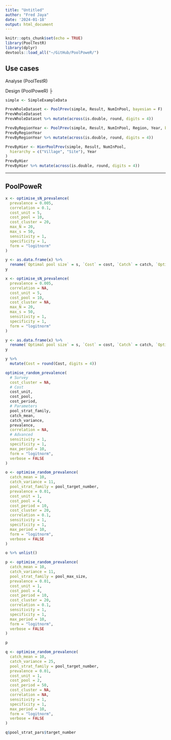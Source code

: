```yaml
---
title: "Untitled"
author: "Fred Jaya"
date: '2024-01-18'
output: html_document
---
```


```r
knitr::opts_chunk$set(echo = TRUE)
library(PoolTestR)
library(dplyr)
devtools::load_all("~/GitHub/PoolPoweR/")
```

## Use cases

Analyse (PoolTestR)

Design (PoolPoweR)
├
```r
simple <- SimpleExampleData
```

```r
PrevWholeDataset <- PoolPrev(simple, Result, NumInPool, bayesian = F)
PrevWholeDataset
PrevWholeDataset %>% mutate(across(is.double, round, digits = 4))
```
```r
PrevByRegionYear <- PoolPrev(simple, Result, NumInPool, Region, Year, bayesian = F)
PrevByRegionYear
PrevByRegionYear %>% mutate(across(is.double, round, digits = 4))
```

```r
PrevByHier <- HierPoolPrev(simple, Result, NumInPool,
  hierarchy = c("Village", "Site"), Year
)
PrevByHier
PrevByHier %>% mutate(across(is.double, round, digits = 4))
```

---

## PoolPoweR

```r
x <- optimise_sN_prevalence(
  prevalence = 0.005,
  correlation = 0.1,
  cost_unit = 5,
  cost_pool = 10,
  cost_cluster = 20,
  max_N = 20,
  max_s = 50,
  sensitivity = 1,
  specificity = 1,
  form = "logitnorm"
)

y <- as.data.frame(x) %>%
  rename(`Optimal pool size` = s, `Cost` = cost, `Catch` = catch, `Optimal number of pools` = N)
y
```



```r
x <- optimise_sN_prevalence(
  prevalence = 0.005,
  correlation = NA,
  cost_unit = 5,
  cost_pool = 10,
  cost_cluster = NA,
  max_N = 20,
  max_s = 50,
  sensitivity = 1,
  specificity = 1,
  form = "logitnorm"
)

y <- as.data.frame(x) %>%
  rename(`Optimal pool size` = s, `Cost` = cost, `Catch` = catch, `Optimal number of pools` = N)
y
```

```r
y %>%
  mutate(Cost = round(Cost, digits = 4))
```

```r
optimise_random_prevalence(
  # Survey
  cost_cluster = NA,
  # Cost
  cost_unit,
  cost_pool,
  cost_period,
  # Parameters
  pool_strat_family,
  catch_mean,
  catch_variance,
  prevalence,
  correlation = NA,
  # Advanced
  sensitivity = 1,
  specificity = 1,
  max_period = 10,
  form = "logitnorm",
  verbose = FALSE
)
```

```r
o <- optimise_random_prevalence(
  catch_mean = 10,
  catch_variance = 11,
  pool_strat_family = pool_target_number,
  prevalence = 0.01,
  cost_unit = 1,
  cost_pool = 4,
  cost_period = 10,
  cost_cluster = 20,
  correlation = 0.1,
  sensitivity = 1,
  specificity = 1,
  max_period = 10,
  form = "logitnorm",
  verbose = FALSE
)

o %>% unlist()
```
```r
p <- optimise_random_prevalence(
  catch_mean = 10,
  catch_variance = 11,
  pool_strat_family = pool_max_size,
  prevalence = 0.01,
  cost_unit = 1,
  cost_pool = 4,
  cost_period = 10,
  cost_cluster = 20,
  correlation = 0.1,
  sensitivity = 1,
  specificity = 1,
  max_period = 10,
  form = "logitnorm",
  verbose = FALSE
)

p
```

```r
q <- optimise_random_prevalence(
  catch_mean = 10,
  catch_variance = 25,
  pool_strat_family = pool_target_number,
  prevalence = 0.01,
  cost_unit = 1,
  cost_pool = 2,
  cost_period = 50,
  cost_cluster = NA,
  correlation = NA,
  sensitivity = 1,
  specificity = 1,
  max_period = 10,
  form = "logitnorm",
  verbose = FALSE
)

q$pool_strat_pars$target_number
```






